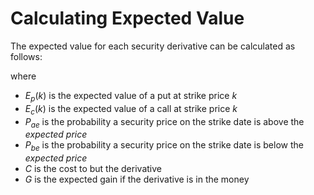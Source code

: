 # Calculating Expected Value {#ev}

The expected value for each security derivative can be calculated as follows:

\begin{equation} 

  E_p(k) = (P_{ae} * C) + (P_{be} * G)
  (\#eq:puts)

\end{equation} 

\begin{equation} 

  E_c(k) = (P_{be} * C) + (P_{ae} * G)
  (\#eq:calls)

\end{equation} 

where  

- $E_p(k)$ is the expected value of a put at strike price $k$
- $E_c(k)$ is the expected value of a call at strike price $k$
- $P_{ae}$ is the probability a security price on the strike date is above the 
_expected price_
- $P_{be}$ is the probability a security price on the strike date is below the 
_expected price_
- $C$ is the cost to but the derivative
- $G$ is the expected gain if the derivative is in the money

